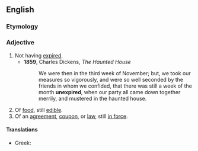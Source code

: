 ==English==

===Etymology===
{{prefix|en|un|expired}}

===Adjective===
{{en-adj|-}}

# Not having [[expire]]d.
#* '''1859''', Charles Dickens, ''The Haunted House''
#*: We were then in the third week of November; but, we took our measures so vigorously, and were so well seconded by the friends in whom we confided, that there was still a week of the month '''unexpired''', when our party all came down together merrily, and mustered in the haunted house.
# Of [[food]], still [[edible]].
# Of an [[agreement]], [[coupon]], or [[law]], still [[in force]].

====Translations====
{{trans-top|not having expired}}
* Greek: {{t+|el|άληκτος}}
{{trans-mid}}
{{trans-bottom}}